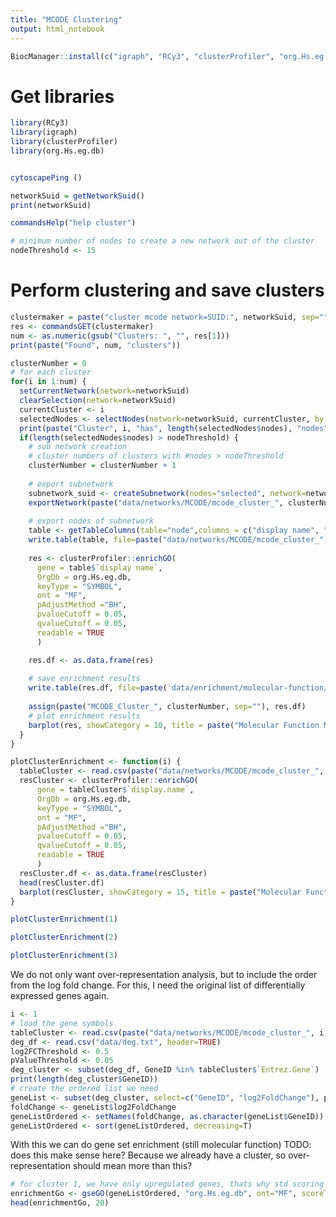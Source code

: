 ```yaml
---
title: "MCODE Clustering"
output: html_notebook
---
```


```r
BiocManager::install(c("igraph", "RCy3", "clusterProfiler", "org.Hs.eg.db"))
```
# Get libraries
```r
library(RCy3)
library(igraph)
library(clusterProfiler)
library(org.Hs.eg.db)


cytoscapePing ()
```

```r
networkSuid = getNetworkSuid()
print(networkSuid)
```

```r
commandsHelp("help cluster")
```

```r
# minimum number of nodes to create a new network out of the cluster
nodeThreshold <- 15
```
# Perform clustering and save clusters
```r
clustermaker = paste("cluster mcode network=SUID:", networkSuid, sep="")
res <- commandsGET(clustermaker)
num <- as.numeric(gsub("Clusters: ", "", res[1]))
print(paste("Found", num, "clusters"))

clusterNumber = 0
# for each cluster
for(i in 1:num) {
  setCurrentNetwork(network=networkSuid)
  clearSelection(network=networkSuid)
  currentCluster <- i
  selectedNodes <- selectNodes(network=networkSuid, currentCluster, by.col="__mcodeCluster") 
  print(paste("Cluster", i, "has", length(selectedNodes$nodes), "nodes"))
  if(length(selectedNodes$nodes) > nodeThreshold) {
    # sub network creation
    # cluster numbers of clusters with #nodes > nodeThreshold
    clusterNumber = clusterNumber + 1
    
    # export subnetwork
    subnetwork_suid <- createSubnetwork(nodes="selected", network=networkSuid)
    exportNetwork(paste("data/networks/MCODE/mcode_cluster_", clusterNumber, ".sif", sep=""), network=subnetwork_suid)
    
    # export nodes of subnetwork
    table <- getTableColumns(table="node",columns = c("display name", "Ensembl", "Entrez Gene"), network = as.numeric(subnetwork_suid))
    write.table(table, file=paste("data/networks/MCODE/mcode_cluster_", clusterNumber,"_nodes.txt", sep=""), row.names=F, sep=",")
    
    res <- clusterProfiler::enrichGO(
      gene = table$`display name`,
      OrgDb = org.Hs.eg.db,
      keyType = "SYMBOL",
      ont = "MF",
      pAdjustMethod ="BH",
      pvalueCutoff = 0.05,
      qvalueCutoff = 0.05,
      readable = TRUE
      )

    res.df <- as.data.frame(res)
    
    # save enrichment results
    write.table(res.df, file=paste('data/enrichment/molecular-function/mcode_cluster', clusterNumber, '_go.txt', sep=""), row.names=F, sep=",")
    
    assign(paste("MCODE_Cluster_", clusterNumber, sep=""), res.df)
    # plot enrichment results
    barplot(res, showCategory = 10, title = paste("Molecular Function MCODE cluster", clusterNumber))
  }
}
```

```r
plotClusterEnrichment <- function(i) {
  tableCluster <- read.csv(paste("data/networks/MCODE/mcode_cluster_", i,"_nodes.txt", sep=""), header=TRUE)
  resCluster <- clusterProfiler::enrichGO(
      gene = tableCluster$`display.name`,
      OrgDb = org.Hs.eg.db,
      keyType = "SYMBOL",
      ont = "MF",
      pAdjustMethod ="BH",
      pvalueCutoff = 0.05,
      qvalueCutoff = 0.05,
      readable = TRUE
      )
  resCluster.df <- as.data.frame(resCluster)
  head(resCluster.df)
  barplot(resCluster, showCategory = 15, title = paste("Molecular Function MCODE cluster ",i, sep=""), font.size=9)
}
```


```r
plotClusterEnrichment(1)
```

```r
plotClusterEnrichment(2)
```

```r
plotClusterEnrichment(3)
```

We do not only want over-representation analysis, but to include the order from the log fold change. For this, I need the original list of differentially expressed genes again.


```r
i <- 1
# load the gene symbols
tableCluster <- read.csv(paste("data/networks/MCODE/mcode_cluster_", i,"_nodes.txt", sep=""), header=TRUE)
deg_df <- read.csv("data/deg.txt", header=TRUE)
log2FCThreshold <- 0.5
pValueThreshold <- 0.05
deg_cluster <- subset(deg_df, GeneID %in% tableCluster$`Entrez.Gene`)
print(length(deg_cluster$GeneID))
# create the ordered list we need
geneList <- subset(deg_cluster, select=c("GeneID", "log2FoldChange"), padj<pValueThreshold & abs(log2FoldChange) >= log2FCThreshold)
foldChange <- geneList$log2FoldChange
geneListOrdered <- setNames(foldChange, as.character(geneList$GeneID))
geneListOrdered <- sort(geneListOrdered, decreasing=T)
```

With this we can do gene set enrichment (still molecular function)
TODO: does this make sense here? Because we already have a cluster, so over-representation should mean more than this?
```r
# for cluster 1, we have only upregulated genes, thats why std scoring does not work
enrichmentGo <- gseGO(geneListOrdered, "org.Hs.eg.db", ont="MF", scoreType="pos")
head(enrichmentGo, 20)
```



